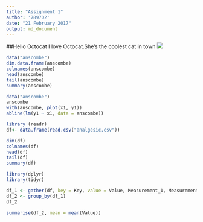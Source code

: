 ```yaml
---
title: "Assignment 1"
author: '789702'
date: "21 February 2017"
output: md_document
---
```

##Hello Octocat
I love Octocat.She's the coolest cat in town
![](https://dl.dropboxusercontent.com/u/11805474/painblogr/biostats/assignments/octocat.png)
```r
data("anscombe")
dim.data.frame(anscombe)
colnames(anscombe)
head(anscombe)
tail(anscombe)
summary(anscombe)

```
```r
data("anscombe")
anscombe
with(anscombe, plot(x1, y1))
abline(lm(y1 ~ x1, data = anscombe))
```


```r
library (readr)
df<- data.frame(read.csv("analgesic.csv"))
```

```r
dim(df)
colnames(df)
head(df)
tail(df)
summary(df)
```

```r
library(dplyr)
library(tidyr)

df_1 <- gather(df, key = Key, value = Value, Measurement_1, Measurement_2, Measurement_3, -ID)
df_2 <- group_by(df_1)
df_2

summarise(df_2, mean = mean(Value))
```


